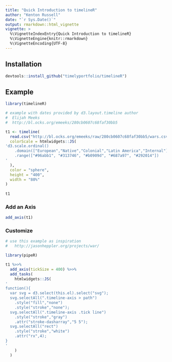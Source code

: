 ```yaml
---
title: "Quick Introduction to timelineR"
author: "Kenton Russell"
date: "`r Sys.Date()`"
output: rmarkdown::html_vignette
vignette: >
  %\VignetteIndexEntry{Quick Introduction to timelineR}
  %\VignetteEngine{knitr::rmarkdown}
  %\VignetteEncoding{UTF-8}
---
```


## Installation

```r
devtools::install_github("timelyportfolio/timelineR")
```

## Example

```r
library(timelineR)

# example with dates provided by d3.layout.timeline author
#  Elijah Meeks
#  http://bl.ocks.org/emeeks/280cb0607c68faf30bb5

t1 <- timeline(
  read.csv("http://bl.ocks.org/emeeks/raw/280cb0607c68faf30bb5/wars.csv"),
  colorScale = htmlwidgets::JS(
'd3.scale.ordinal()
    .domain(["European","Native","Colonial","Latin America","Internal"])
    .range(["#96abb1", "#313746", "#b0909d", "#687a97", "#292014"])
'    
  ),
  color = "sphere",
  height = "400",
  width = "80%"
)
 
t1
```

### Add an Axis

```r
add_axis(t1)
```

### Customize

```r
# use this example as inspiration
#   http://jasonheppler.org/projects/war/

library(pipeR)

t1 %>>%
  add_axis(tickSize = 400) %>>%
  add_tasks(
    htmlwidgets::JS(
'
function(){
  var svg = d3.select(this.el).select("svg");
  svg.selectAll(".timeline-axis > path")
    .style("fill","none")
    .style("stroke","none");
  svg.selectAll(".timeline-axis .tick line")
    .style("stroke","gray")
    .attr("stroke-dasharray","5 5");
  svg.selectAll("rect")
    .style("stroke","white")
    .attr("rx",4);
}
'
    )
  )
```
